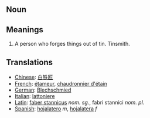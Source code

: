 == Noun ==

== Meanings ==

#A person who forges things out of tin. Tinsmith.

== Translations ==

*[[Chinese]]: [[白铁匠]]
*[[French]]: [[étameur]], [[chaudronnier d'étain]]
*[[German]]: [[Blechschmied]]
*[[Italian]]: [[lattoniere]]
*[[Latin]]: [[faber stannicus]] ''nom. sg.'', fabri stannici ''nom. pl.''
*[[Spanish]]: [[hojalatero]] ''m'', [[hojalatera]] ''f''